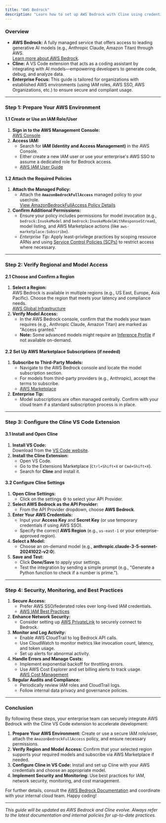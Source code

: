 ```yaml
---
title: "AWS Bedrock"
description: "Learn how to set up AWS Bedrock with Cline using credentials authentication. This guide covers AWS environment setup, regional access verification, and secure integration with the Cline VS Code extension."
---
```


### Overview

- **AWS Bedrock:** A fully managed service that offers access to leading generative AI models (e.g., Anthropic Claude, Amazon Titan) through AWS.\
  [Learn more about AWS Bedrock](https://docs.aws.amazon.com/bedrock/latest/userguide/what-is-bedrock.html).
- **Cline:** A VS Code extension that acts as a coding assistant by integrating with AI models—empowering developers to generate code, debug, and analyze data.
- **Enterprise Focus:** This guide is tailored for organizations with established AWS environments (using IAM roles, AWS SSO, AWS Organizations, etc.) to ensure secure and compliant usage.

---

### Step 1: Prepare Your AWS Environment

#### 1.1 Create or Use an IAM Role/User

1. **Sign in to the AWS Management Console:**\
   [AWS Console](https://aws.amazon.com/console/)
2. **Access IAM:**
    - Search for **IAM (Identity and Access Management)** in the AWS Console.
    - Either create a new IAM user or use your enterprise's AWS SSO to assume a dedicated role for Bedrock access.
    - [AWS IAM User Guide](https://docs.aws.amazon.com/IAM/latest/UserGuide/introduction.html)

#### 1.2 Attach the Required Policies

1. **Attach the Managed Policy:**
    - Attach the **`AmazonBedrockFullAccess`** managed policy to your user/role.\
      [View AmazonBedrockFullAccess Policy Details](https://docs.aws.amazon.com/bedrock/latest/userguide/security-iam.html)
2. **Confirm Additional Permissions:**
    - Ensure your policy includes permissions for model invocation (e.g., `bedrock:InvokeModel` and `bedrock:InvokeModelWithResponseStream`), model listing, and AWS Marketplace actions (like `aws-marketplace:Subscribe`).
    - _Enterprise Tip:_ Apply least-privilege practices by scoping resource ARNs and using [Service Control Policies (SCPs)](https://docs.aws.amazon.com/organizations/latest/userguide/orgs_manage_policies_scps.html) to restrict access where necessary.

---

### Step 2: Verify Regional and Model Access

#### 2.1 Choose and Confirm a Region

1. **Select a Region:**\
   AWS Bedrock is available in multiple regions (e.g., US East, Europe, Asia Pacific). Choose the region that meets your latency and compliance needs.\
   [AWS Global Infrastructure](https://aws.amazon.com/about-aws/global-infrastructure/regions_az/)
2. **Verify Model Access:**
    - In the AWS Bedrock console, confirm that the models your team requires (e.g., Anthropic Claude, Amazon Titan) are marked as "Access granted."
    - **Note:** Some advanced models might require an [Inference Profile](https://docs.aws.amazon.com/bedrock/latest/userguide/inference-profiles-prereq.html) if not available on-demand.

#### 2.2 Set Up AWS Marketplace Subscriptions (if needed)

1. **Subscribe to Third-Party Models:**
    - Navigate to the AWS Bedrock console and locate the model subscription section.
    - For models from third-party providers (e.g., Anthropic), accept the terms to subscribe.
    - [AWS Marketplace](https://aws.amazon.com/marketplace/)
2. **Enterprise Tip:**
    - Model subscriptions are often managed centrally. Confirm with your cloud team if a standard subscription process is in place.

---

### Step 3: Configure the Cline VS Code Extension

#### 3.1 Install and Open Cline

1. **Install VS Code:**\
   Download from the [VS Code website](https://code.visualstudio.com/).
2. **Install the Cline Extension:**
    - Open VS Code.
    - Go to the Extensions Marketplace (`Ctrl+Shift+X` or `Cmd+Shift+X`).
    - Search for **Cline** and install it.

#### 3.2 Configure Cline Settings

1. **Open Cline Settings:**
    - Click on the settings ⚙️ to select your API Provider.
2. **Select AWS Bedrock as the API Provider:**
    - From the API Provider dropdown, choose **AWS Bedrock**.
3. **Enter Your AWS Credentials:**
    - Input your **Access Key** and **Secret Key** (or use temporary credentials if using AWS SSO).
    - Specify the correct **AWS Region** (e.g., `us-east-1` or your enterprise-approved region).
4. **Select a Model:**
    - Choose an on-demand model (e.g., **anthropic.claude-3-5-sonnet-20241022-v2:0**).
5. **Save and Test:**
    - Click **Done/Save** to apply your settings.
    - Test the integration by sending a simple prompt (e.g., "Generate a Python function to check if a number is prime.").

---

### Step 4: Security, Monitoring, and Best Practices

1. **Secure Access:**
    - Prefer AWS SSO/federated roles over long-lived IAM credentials.
    - [AWS IAM Best Practices](https://docs.aws.amazon.com/IAM/latest/UserGuide/best-practices.html)
2. **Enhance Network Security:**
    - Consider setting up [AWS PrivateLink](https://docs.aws.amazon.com/vpc/latest/userguide/endpoint-services-overview.html) to securely connect to Bedrock.
3. **Monitor and Log Activity:**
    - Enable AWS CloudTrail to log Bedrock API calls.
    - Use CloudWatch to monitor metrics like invocation count, latency, and token usage.
    - Set up alerts for abnormal activity.
4. **Handle Errors and Manage Costs:**
    - Implement exponential backoff for throttling errors.
    - Use AWS Cost Explorer and set billing alerts to track usage.\
      [AWS Cost Management](https://docs.aws.amazon.com/cost-management/latest/userguide/what-is-aws-cost-management.html)
5. **Regular Audits and Compliance:**
    - Periodically review IAM roles and CloudTrail logs.
    - Follow internal data privacy and governance policies.

---

### Conclusion

By following these steps, your enterprise team can securely integrate AWS Bedrock with the Cline VS Code extension to accelerate development:

1. **Prepare Your AWS Environment:** Create or use a secure IAM role/user, attach the `AmazonBedrockFullAccess` policy, and ensure necessary permissions.
2. **Verify Region and Model Access:** Confirm that your selected region supports your required models and subscribe via AWS Marketplace if needed.
3. **Configure Cline in VS Code:** Install and set up Cline with your AWS credentials and choose an appropriate model.
4. **Implement Security and Monitoring:** Use best practices for IAM, network security, monitoring, and cost management.

For further details, consult the [AWS Bedrock Documentation](https://docs.aws.amazon.com/bedrock/latest/userguide/what-is-bedrock.html) and coordinate with your internal cloud team. Happy coding!

---

_This guide will be updated as AWS Bedrock and Cline evolve. Always refer to the latest documentation and internal policies for up-to-date practices._
